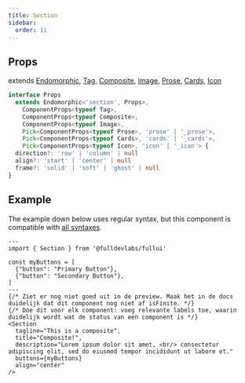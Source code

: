```yaml
---
title: Section
sidebar: 
  order: 11
---
```


## Props
extends [Endomorphic](/guides/components), [Tag](/components/tag), [Composite](/components/composite), [Image](/components/image), [Prose](/components/prose), [Cards](/components/cards), [Icon](/components/icon)
```ts
interface Props
  extends Endomorphic<'section', Props>,
    ComponentProps<typeof Tag>,
    ComponentProps<typeof Composite>,
    ComponentProps<typeof Image>,
    Pick<ComponentProps<typeof Prose>, 'prose' | '_prose'>,
    Pick<ComponentProps<typeof Cards>, 'cards' | '_cards'>,
    Pick<ComponentProps<typeof Icon>, 'icon' | '_icon'> {
  direction?: 'row' | 'column' | null
  align?: 'start' | 'center' | null
  frame?: 'solid' | 'soft' | 'ghost' | null
}
```

## Example
The example down below uses regular syntax, but this component is compatible with [all syntaxes](/guides/components#syntax).

```astro live
---
import { Section } from '@fulldevlabs/fullui'

const myButtons = [
  {"button": "Primary Button"},
  {"button": "Secondary Button"},
]
---
{/* Ziet er nog niet goed uit in de preview. Maak het in de docs duidelijk dat dit component nog niet af isFinite. */}
{/* Doe dit voor elk component: voeg relevante labels toe, waarin duidelijk wordt wat de status van een component is */}
<Section 
  tagline="This is a composite",
  title="Composite!",
  description="Lorem ipsum dolor sit amet, <br/> consectetur adipiscing elit, sed do eiusmod tempor incididunt ut labore et."
  buttons={myButtons}
  align="center"
/>
```